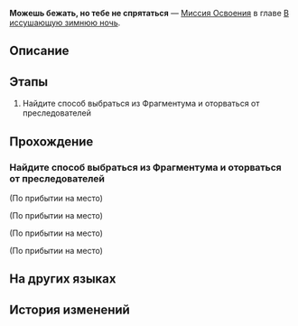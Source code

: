 {{Дополнить|Диалоги.}}
{{Миссия Инфобокс
|id              = 1010301
|Название        = 
|Изображение     = Миссия Освоения Можешь бежать, но тебе не спрятаться.png
|Тип             = Миссия Освоения
|События         = 
|Глава           = В иссушающую зимнюю ночь
|Условия         = Завершена [[Миссия Освоения]] ''[[Ночь в городе вечнозимья]]''
|Персонажи       = Дань Хэн; Март 7; Первопроходец
|СтартЛокация    = [[Ярило-VI]] — [[Сточный проход]]
|Локации         = Сточный проход
|Предыдущая      = Ночь в городе вечнозимья
|Следующая       = Игра в прятки
|Награды         = Wrathful Gauntlets*1; Solid Water*10; Basic Ingredients*10; Comfort Food*10
}}
'''Можешь бежать, но тебе не спрятаться''' — [[Миссия Освоения]] в главе [[В иссушающую зимнюю ночь]].

==Описание==
{{Описание|Броня Рэнд, командир Среброгривых Стражей, получает приказ задержать всех вас.<br />Воспользовавшись моментом, вы сбегаете на одну из торговых улиц, разъеденных Фрагментумом, и попадаете в Подземье Белобога, где встречаете старого друга Сампо.}}

==Этапы==
# Найдите способ выбраться из Фрагментума и оторваться от преследователей

==Прохождение==
{{Дополнить}}


===Найдите способ выбраться из Фрагментума и оторваться от преследователей===
{{Описание миссии|локация=Сточный проход|Чтобы не попасться страже, вы бросаетесь во Фрагментум. Как всё так быстро пошло по наклонной? Март 7 не имеет понятия, ведь она всего лишь милая юная девушка.<br />Несмотря на испытанный шок, вы быстро приходите к выводу, что ваша первостепенная задача - найти выход из Фрагментума. Остальное можно обсудить после.}}
{{Диалог Начало}}
;(По прибытии на место)

;(По прибытии на место)
<!--Unknown TalkSentence: 201110701-->
<!--Unknown TalkSentence: 201110702-->
<!--Unknown TalkSentence: 201110703-->
{{Описание миссии|локация=Сточный проход|Чтобы не попасться страже, вы бросаетесь во Фрагментум. Как всё так быстро пошло по наклонной? Март 7 не имеет понятия, ведь она всего лишь милая юная девушка.<br />Несмотря на испытанный шок, вы быстро приходите к выводу, что ваша первостепенная задача - найти выход из Фрагментума. Остальное можно обсудить после.<br />У вас получается открыть железные ворота. Вам всего лишь осталось осторожно прокрасться мимо Среброгривых Стражей.}}
;(По прибытии на место)

;(По прибытии на место)
:{{tx}}
{{Диалог Конец}}

==На других языках==
{{На других языках
|en   = You Can Run, But You Can't Hide
|zhs  = 躲得过初一，躲不过十五
|zht  = 躲得過初一，躲不過十五
|ja   = 今日は逃げられても、明日は逃げられない
|ko   = 뛰어봤자 벼룩
|es   = Puedes correr, pero no esconderte
|fr   = Tu peux courir, mais tu ne peux pas te cacher
|ru   = Можешь бежать, но тебе не спрятаться
|th   = วันนี้อาจจะหนีได้ แต่วันหน้าไม่มีทางหลบพ้น
|vi   = Tránh Vỏ Dưa Gặp Vỏ Dừa
|de   = Du kannst weglaufen, aber du kannst dich nicht verstecken
|id   = Tak Bisa Sembunyi Selamanya
|pt   = Você Pode Correr, Mas Não Pode se Esconder
}}

==История изменений==
{{История изменений|2.7}}
